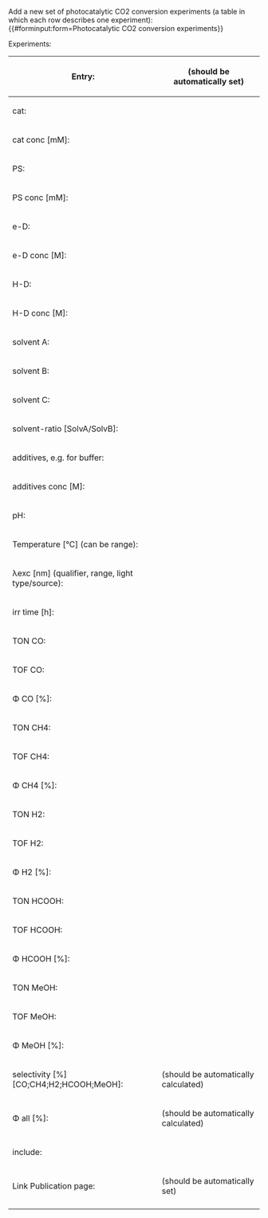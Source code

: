 <noinclude>
Add a new set of photocatalytic CO2 conversion experiments (a table in which each row describes one experiment):
{{#forminput:form=Photocatalytic CO2 conversion experiments}}
</noinclude>

<includeonly>
{{{for template|Photocatalytic CO2 conversion experiments}}}
Experiments:
{{{field|experiments|holds template}}}
{{{end template}}}

{{{for template|Photocatalytic CO2 conversion|multiple|embed in field=Photocatalytic CO2 conversion experiments[experiments]}}}
{| class="formtable"
! Entry:
| (should be automatically set)
|-
! cat:
| {{{field|catalyst|input type=Catalyst|values from url=molecule_lookup}}}
|-
! cat conc [mM]:
| {{{field|cat conc [mM]|input type=regexp|base type=Number|message=Input a positive number|regexp=/^([0-9]*\.)?[0-9]*$/}}}
|-
! PS:
| {{{field|PS|input type=combobox|values from url=molecule_lookup}}}
|-
! PS conc [mM]:
| {{{field|PS conc [mM]|input type=regexp|base type=Number|message=Input a positive number|regexp=/^([0-9]*\.)?[0-9]*$/}}}
|-
! e-D:
| {{{field|e-D|input type=combobox|values from url=molecule_lookup}}}
|-
! e-D conc [M]:
| {{{field|e-D conc [M]|input type=regexp|base type=Number|message=Input a positive number|regexp=/^([0-9]*\.)?[0-9]*$/}}}
|-
! H-D:
| {{{field|H-D|input type=combobox|values from url=molecule_lookup}}}
|-
! H-D conc [M]:
| {{{field|H-D conc [M]|input type=regexp|base type=Number|message=Input a positive number|regexp=/^([0-9]*\.)?[0-9]*$/}}}
|-
! solvent A:
| {{{field|solvent A|input type=combobox|values from url=molecule_lookup}}}
|-
! solvent B:
| {{{field|solvent B|input type=combobox|values from url=molecule_lookup}}}
|-
! solvent C:
| {{{field|solvent C|input type=combobox|values from url=molecule_lookup}}}
|-
! solvent-ratio [SolvA/SolvB]:
| {{{field|solvent-ratio [SolvA/SolvB]|input type=string}}}
|-
! additives, e.g. for buffer:
| {{{field|additives, e.g. for buffer|input type=string}}}
|-
! additives conc [M]:
| {{{field|conc [M]|input type=regexp|base type=Number|message=Input a positive number|regexp=/^([0-9]*\.)?[0-9]*$/}}}
|-
! pH:
| {{{field|pH|input type=regexp|base type=Number|message=Input a value between 0 and 14|regexp=/^([0-9](\.[0-9]+)?!1[0-3](\.[0-9]+)?!14)$/}}}
|-
! Temperature [°C] (can be range):
| {{{field|Temperature [°C]|input type=Number}}}
|-
! λexc [nm] (qualifier, range, light type/source):
| {{{field|λexc [nm]|input type=regexp|base type=Number|message=Input a positive integer|regexp=/^[<>]?[0-9]+$/}}}
|-
! irr time [h]:
| {{{field|irr time [h]|input type=regexp|base type=Number|message=Input a positive number|regexp=/^([0-9]*\.)?[0-9]+$/}}}
|-
! TON CO:
| {{{field|TON CO|input type=regexp|base type=Number|message=Input a positive number|regexp=/^([0-9]*\.)?[0-9]*$/}}}
|-
! TOF CO:
| {{{field|TOF CO|input type=regexp|base type=Number|message=Input a positive number|regexp=/^([0-9]*\.)?[0-9]*$/}}}
|-
! Φ CO [%]:
| {{{field|Φ CO [%]|input type=regexp|base type=Number|message=Input a positive number|regexp=/^([0-9]*\.)?[0-9]*$/}}}
|-
! TON CH4:
| {{{field|TON CH4|input type=regexp|base type=Number|message=Input a positive number|regexp=/^([0-9]*\.)?[0-9]*$/}}}
|-
! TOF CH4:
| {{{field|TOF CH4|input type=regexp|base type=Number|message=Input a positive number|regexp=/^([0-9]*\.)?[0-9]*$/}}}
|-
! Φ CH4 [%]:
| {{{field|Φ CH4 [%]|input type=regexp|base type=Number|message=Input a positive number|regexp=/^([0-9]*\.)?[0-9]*$/}}}
|-
! TON H2:
| {{{field|TON H2|input type=regexp|base type=Number|message=Input a positive number|regexp=/^([0-9]*\.)?[0-9]*$/}}}
|-
! TOF H2:
| {{{field|TOF H2|input type=regexp|base type=Number|message=Input a positive number|regexp=/^([0-9]*\.)?[0-9]*$/}}}
|-
! Φ H2 [%]:
| {{{field|Φ H2 [%]|input type=regexp|base type=Number|message=Input a positive number|regexp=/^([0-9]*\.)?[0-9]*$/}}}
|-
! TON HCOOH:
| {{{field|TON HCOOH|input type=regexp|base type=Number|message=Input a positive number|regexp=/^([0-9]*\.)?[0-9]*$/}}}
|-
! TOF HCOOH:
| {{{field|TOF HCOOH|input type=regexp|base type=Number|message=Input a positive number|regexp=/^([0-9]*\.)?[0-9]*$/}}}
|-
! Φ HCOOH [%]:
| {{{field|Φ HCOOH [%]|input type=regexp|base type=Number|message=Input a positive number|regexp=/^([0-9]*\.)?[0-9]*$/}}}
|-
! TON MeOH:
| {{{field|TON MeOH|input type=regexp|base type=Number|message=Input a positive number|regexp=/^([0-9]*\.)?[0-9]*$/}}}
|-
! TOF MeOH:
| {{{field|TOF MeOH|input type=regexp|base type=Number|message=Input a positive number|regexp=/^([0-9]*\.)?[0-9]*$/}}}
|-
! Φ MeOH [%]:
| {{{field|Φ MeOH [%]|input type=regexp|base type=Number|message=Input a positive number|regexp=/^([0-9]*\.)?[0-9]*$/}}}
|-
! selectivity [%] [CO;CH4;H2;HCOOH;MeOH]:
| (should be automatically calculated)
|-
! Φ all [%]:
| (should be automatically calculated)
|-
! include:
| {{{field|include|input type=checkbox}}}
|-
! Link Publication page:
| (should be automatically set)
|-
|}
{{{end template}}}

{{{standard input|save}}} {{{standard input|preview}}} {{{standard input|changes}}} {{{standard input|cancel}}}
</includeonly>
